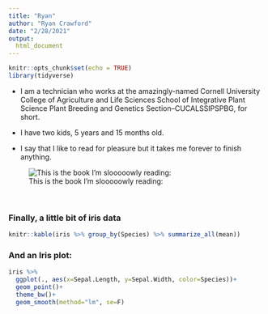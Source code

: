 ```yaml
---
title: "Ryan"
author: "Ryan Crawford"
date: "2/28/2021"
output:
  html_document
---
```


```r
knitr::opts_chunk$set(echo = TRUE)
library(tidyverse)
```

* I am a technician who works at the amazingly-named Cornell University College of Agriculture and Life Sciences School of Integrative Plant Science Plant Breeding and Genetics Section--CUCALSSIPSPBG, for short.

* I have two kids, 5 years and 15 months old.

* I say that I like to read for pleasure but it takes me forever to finish anything. 

![This is the book I'm slooooowly reading:](https://external-content.duckduckgo.com/iu/?u=https%3A%2F%2Ftse1.mm.bing.net%2Fth%3Fid%3DOIP.JGPUVujQao6J7g5-RQ96oQHaLR%26pid%3DApi&f=1 width="150px"></right>)

</br>

### Finally, a little bit of iris data

```r
knitr::kable(iris %>% group_by(Species) %>% summarize_all(mean))
```
### And an Iris plot: 
```r
iris %>% 
  ggplot(., aes(x=Sepal.Length, y=Sepal.Width, color=Species))+
  geom_point()+
  theme_bw()+
  geom_smooth(method="lm", se=F)
```


